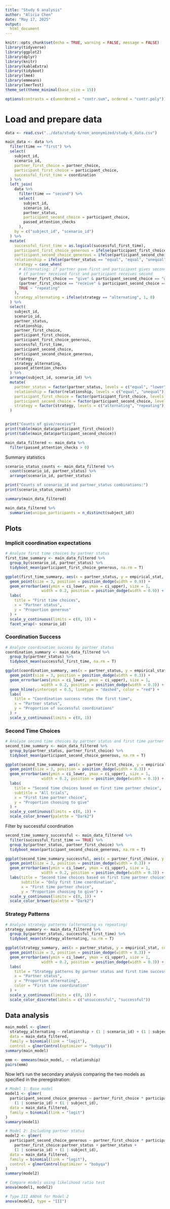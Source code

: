 ```yaml
---
title: "Study 6 analysis"
author: "Alicia Chen"
date: "May 17, 2025"
output: 
  html_document
---
```


```r
knitr::opts_chunk$set(echo = TRUE, warning = FALSE, message = FALSE)
library(tidyverse)
library(ggplot2)
library(dplyr)
library(knitr)
library(kableExtra)
library(tidyboot)
library(lme4)
library(emmeans)
library(lmerTest)
theme_set(theme_minimal(base_size = 15))

options(contrasts = c(unordered = "contr.sum", ordered = "contr.poly"))
```

# Load and prepare data

```r
data <- read.csv("../data/study-6/non_anonymized/study-6_data.csv")

main_data <- data %>%
  filter(time == "first") %>%
  select(
    subject_id,
    scenario_id,
    partner_first_choice = partner_choice,
    participant_first_choice = participant_choice,
    successful_first_time = coordination
  ) %>% 
  left_join(
    data %>%
      filter(time == "second") %>%
      select(
        subject_id,
        scenario_id,
        partner_status,
        participant_second_choice = participant_choice,
        passed_attention_checks
      ),
    by = c("subject_id", "scenario_id")
  ) %>% 
  mutate(
    successful_first_time = as.logical(successful_first_time),
    participant_first_choice_generous = ifelse(participant_first_choice == "give", 1, 0),
    participant_second_choice_generous = ifelse(participant_second_choice == "give", 1, 0),
    relationship = ifelse(partner_status == "equal", "equal", "unequal"),
    strategy = case_when(
      # Alternating: if partner gave first and participant gives second, or
      # if partner received first and participant receives second
      (partner_first_choice == "give" & participant_second_choice == "give") |
      (partner_first_choice == "receive" & participant_second_choice == "receive") ~ "alternating",
      TRUE ~ "repeating"
    ), 
    strategy_alternating = ifelse(strategy == "alternating", 1, 0)
  ) %>%
  select(
    subject_id,
    scenario_id,
    partner_status,
    relationship,
    partner_first_choice,
    participant_first_choice,
    participant_first_choice_generous,
    successful_first_time,
    participant_second_choice,
    participant_second_choice_generous,
    strategy,
    strategy_alternating,
    passed_attention_checks
  ) %>%
  arrange(subject_id, scenario_id) %>%
  mutate(
    partner_status = factor(partner_status, levels = c("equal", "lower", "higher")),
    relationship = factor(relationship, levels = c("equal", "unequal")),
    participant_first_choice = factor(participant_first_choice, levels = c("receive", "give")),
    participant_second_choice = factor(participant_second_choice, levels = c("receive", "give")),
    strategy = factor(strategy, levels = c("alternating", "repeating"))
  )


print("Counts of give/receive")
print(table(main_data$participant_first_choice))
print(table(main_data$participant_second_choice))

main_data_filtered <- main_data %>%
  filter(passed_attention_checks > 0)
```

Summary statistics

```r
scenario_status_counts <- main_data_filtered %>%
  count(scenario_id, partner_status) %>%
  arrange(scenario_id, partner_status)

print("Counts of scenario_id and partner_status combinations:")
print(scenario_status_counts)

summary(main_data_filtered)
```

```r
main_data_filtered %>%
  summarise(unique_participants = n_distinct(subject_id))
```

## Plots

### Implicit coordination expectations

```r
# Analyze first time choices by partner status
first_time_summary <- main_data_filtered %>%
  group_by(scenario_id, partner_status) %>%
  tidyboot_mean(participant_first_choice_generous, na.rm = T)

ggplot(first_time_summary, aes(x = partner_status, y = empirical_stat, color = partner_status)) +
  geom_point(size = 3, position = position_dodge(width = 0.9)) +
  geom_errorbar(aes(ymin = ci_lower, ymax = ci_upper), size = 1, 
                width = 0.2, position = position_dodge(width = 0.9)) +
  labs(
    title = "First time choices",
    x = "Partner status",
    y = "Proportion generous"
  ) +
  scale_y_continuous(limits = c(0, 1)) +
  facet_wrap(~ scenario_id)
```

### Coordination Success

```r
# Analyze coordination success by partner status
coordination_summary <- main_data_filtered %>%
  group_by(partner_status) %>%
  tidyboot_mean(successful_first_time, na.rm = T)

ggplot(coordination_summary, aes(x = partner_status, y = empirical_stat, color = partner_status)) +
  geom_point(size = 3, position = position_dodge(width = 0.3)) +
  geom_errorbar(aes(ymin = ci_lower, ymax = ci_upper), size = 1, 
                width = 0.2, position = position_dodge(width = 0.3)) +
  geom_hline(yintercept = 0.5, linetype = "dashed", color = "red") +
  labs(
    title = "Coordination success rates the first time",
    x = "Partner status",
    y = "Proportion of successful coordinations"
  ) +
  scale_y_continuous(limits = c(0, 1))
```

### Second Time Choices

```r
# Analyze second time choices by partner status and first time partner choice
second_time_summary <- main_data_filtered %>%
  group_by(partner_status, partner_first_choice) %>%
  tidyboot_mean(participant_second_choice_generous, na.rm = T)

ggplot(second_time_summary, aes(x = partner_first_choice, y = empirical_stat, color = partner_status)) +
  geom_point(size = 3, position = position_dodge(width = 0.3)) +
  geom_errorbar(aes(ymin = ci_lower, ymax = ci_upper), size = 1, 
                width = 0.2, position = position_dodge(width = 0.3)) +
  labs(
    title = "Second time choices based on first time partner choice",
    subtitle = "All trials",
    x = "First time partner choice",
    y = "Proportion choosing to give"
  ) +
  scale_y_continuous(limits = c(0, 1)) +
  scale_color_brewer(palette = "Dark2")
```

Filter by successful coordination

```r
second_time_summary_successful <- main_data_filtered %>%
  filter(successful_first_time == TRUE) %>%
  group_by(partner_status, partner_first_choice) %>%
  tidyboot_mean(participant_second_choice_generous, na.rm = T)
```

```r
ggplot(second_time_summary_successful, aes(x = partner_first_choice, y = empirical_stat, color = partner_status)) +
  geom_point(size = 3, position = position_dodge(width = 0.3)) +
  geom_errorbar(aes(ymin = ci_lower, ymax = ci_upper), size = 1, 
                width = 0.2, position = position_dodge(width = 0.3)) +
  labs(title = "Second time choices based on first time partner choice",
       subtitle = "Only first time coordination",
       x = "First time partner choice",
       y = "Proportion choosing to give") +
  scale_y_continuous(limits = c(0, 1)) +
  scale_color_brewer(palette = "Dark2")
```


### Strategy Patterns

```r
# Analyze strategy patterns (alternating vs repeating)
strategy_summary <- main_data_filtered %>%
  group_by(partner_status, successful_first_time) %>%
  tidyboot_mean(strategy_alternating, na.rm = T)
```

```r
ggplot(strategy_summary, aes(x = partner_status, y = empirical_stat, color = factor(successful_first_time))) +
  geom_point(size = 3, position = position_dodge(width = 0.3)) +
  geom_errorbar(aes(ymin = ci_lower, ymax = ci_upper), size = 1, 
                width = 0.2, position = position_dodge(width = 0.3)) +
  labs(
    title = "Strategy patterns by partner status and first time success",
    x = "Partner status", 
    y = "Proportion alternating",
    color = "First time coordination"
  ) +
  scale_y_continuous(limits = c(0, 1)) +
  scale_color_discrete(labels = c("unsuccessful", "successful"))
```

## Data analysis

```r
main_model <- glmer(
  strategy_alternating ~ relationship + (1 | scenario_id) + (1 | subject_id),
  data = main_data_filtered,
  family = binomial(link = "logit"), 
  control = glmerControl(optimizer = "bobyqa"))
summary(main_model)
```
```r
emm <- emmeans(main_model, ~ relationship)
pairs(emm)
```
Now let's run the secondary analysis comparing the two models as specified in the preregistration:

```r
# Model 1: Base model
model1 <- glmer(
  participant_second_choice_generous ~ partner_first_choice * participant_first_choice +
    (1 | scenario_id) + (1 | subject_id),
  data = main_data_filtered,
  family = binomial(link = "logit")
)
summary(model1)
```

```r
# Model 2: Including partner status
model2 <- glmer(
  participant_second_choice_generous ~ partner_first_choice * participant_first_choice +
    partner_first_choice:partner_status + partner_status +
    (1 | scenario_id) + (1 | subject_id),
  data = main_data_filtered,
  family = binomial(link = "logit"),
  control = glmerControl(optimizer = "bobyqa")
)
summary(model2)
```

```r
# Compare models using likelihood ratio test
anova(model1, model2)
```

```r
# Type III ANOVA for Model 2
anova(model2, type = "III")
```


